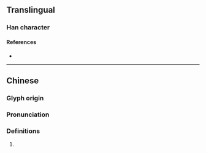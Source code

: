 {{character info}}
==Translingual==

===Han character===
{{Han char|rn=96|rad=玉|as=06|sn=10|four=18150|canj=MGTQ|ids=⿰𤣩羊}}

====References====
* {{Han ref|kx=0730.240|dkj=20950|hdz=21113.020|uh=73DC|ud=29660|bh=D2B3|bd=53939}}

----

==Chinese==
{{zh-forms}}

===Glyph origin===
{{Han etym}}

===Pronunciation===
{{zh-pron
|m=yáng
|mc=y
|oc=y
|cat=
}}

===Definitions===
{{zh-hanzi}}

# {{zh-used2|p}}